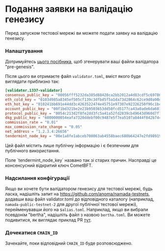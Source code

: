 
# Подання заявки на валідацію генезису

Перед запуском тестової мережі ви можете подати заявку на валідацію генезису.

### Налаштування

Дотримуйтесь [цього посібника](../../operators/validators/genesis-validator-setup.mdx#pre-genesis), щоб згенерувати ваші файли валідатора "pre-genesis".

Після цього ви отримаєте файл `validator.toml`, вміст якого буде виглядати приблизно так:

```toml
[validator.1337-validator]
consensus_public_key = "00056fff5232da385d88428ca2bb2012a4d83cdf5c697864dde34b393333a72268"
eth_cold_key = "0103d985a8345ef505cf139c3dfbd5f5a1da73d2864c62ce9d0a98da73898a59f6f9"
eth_hot_key = "010241bb691e44dd3c4263522474e45751e97307e92326250f96c1bcd0a06880875d"
account_public_key = "00f1bd321be2e23b9503653dd50fcd5177ca43a0ade6da60108eaecde0d68abdc8"
protocol_public_key = "0054c213d2f8fe2dd3fc5a41a52fd2839cb49643d960d7f75e993202692c5d8783"
dkg_public_key = "6000000054eafa7320ddebf00c9487e5f7ea5107a8444f042b74caf9ed5679163f854577bf4d0992a8fd301ec4f3438c9934c617a2c71649178e536f7e2a8cdc1f8331139b7fd9b4d36861f0a9915d83f61d7f969219f0eba95bb6fa45595425923d4c0e"
commission_rate = "0.01"
max_commission_rate_change = "0.05"
net_address = "1.2.3.4:26656"
tendermint_node_key = "00e1a8fe1abceb700063ab4558baec680b64247e2fd9891962af552b9e49318d8d"
```

Цей файл містить лише публічну інформацію і є безпечним для публічного використання.

<Callout>
Поле `tendermint_node_key` названо так зі старих причин. Насправді це консенсусний відкритий ключ CometBFT.
</Callout>

### Надсилання конфігурації
Якщо ви хочете бути валідатором генезису для тестової мережі, будь ласка, надішліть запит на https://github.com/anoma/namada-testnets, додавши ваш файл validator.toml до відповідного каталогу (наприклад, `namada-public-testnet-2` для другої публічної тестової мережі), перейменувавши його на `$alias.toml`. 
Наприклад, якщо ви вибрали псевдонім "bertha", надішліть файл з назвою `bertha.toml`. Ви можете подивитися, як виглядає приклад PR [тут](https://github.com/anoma/namada-testnets/pull/29).

### Дочекатися `CHAIN_ID`
Зачекайте, поки відповідний `CHAIN_ID` буде розповсюджено.
